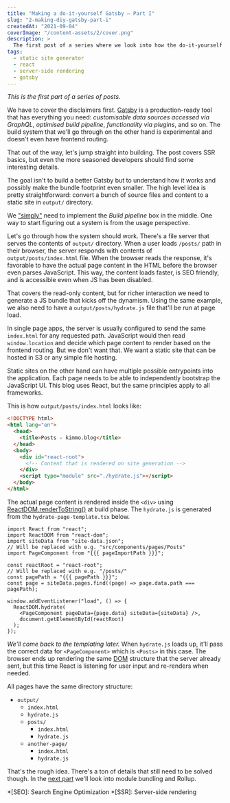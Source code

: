 ```yaml
---
title: "Making a do-it-yourself Gatsby – Part I"
slug: "2-making-diy-gatsby-part-i"
createdAt: "2021-09-04"
coverImage: "/content-assets/2/cover.png"
description: >
  The first post of a series where we look into how the do-it-yourself static site generation works for kimmo.blog.
tags:
  - static site generator
  - react
  - server-side rendering
  - gatsby
---
```


*This is the first part of a series of posts.*

We have to cover the disclaimers first. [Gatsby](https://www.gatsbyjs.com/) is a production-ready tool that has everything you need: *customisable data sources accessed via GraphQL*, *optimised build pipeline*, *functionality via plugins*, and so on. The build system that we'll go through on the other hand is experimental and doesn't even have frontend routing.

That out of the way, let's jump straight into building. The post covers SSR basics, but even the more seasoned developers should find some interesting details.

The goal isn't to build a better Gatsby but to understand how it works and possibly make the bundle footprint even smaller. The high level idea is pretty straightforward: convert a bunch of source files and content to a static site in `output/` directory.

<Presentic alt="Build pipeline overview presentation" duration={1200} src="/content-assets/2/build-pipeline-overview.svg" />

We ["simply"](https://www.knowledgeowl.com/home/dont-say-simply-jim-fisher) need to implement the _Build pipeline_ box in the middle. One way to start figuring out a system is from the usage perspective.

Let's go through how the system should work. There's a file server that serves the contents of `output/` directory. When a user loads `/posts/` path in their browser, the server responds with contents of `output/posts/index.html` file. When the browser reads the response, it's favorable to have the actual page content in the HTML before the browser even parses JavaScript. This way, the content loads faster, is SEO friendly, and is accessible even when JS has been disabled.

That covers the read-only content, but for richer interaction we need to generate a JS bundle that kicks off the dynamism. Using the same example, we also need to have a `output/posts/hydrate.js` file that'll be run at page load.

In single page apps, the server is usually configured to send the same `index.html` for any requested path. JavaScript would then read `window.location` and decide which page content to render based on the frontend routing. But we don't want that. We want a static site that can be hosted in S3 or any simple file hosting.

Static sites on the other hand can have multiple possible entrypoints into the application. Each page needs to be able to independently bootstrap the JavaScript UI. This blog uses React, but the same principles apply to all frameworks.

This is how `output/posts/index.html` looks like:

```html
<!DOCTYPE html>
<html lang="en">
  <head>
    <title>Posts - kimmo.blog</title>
  </head>
  <body>
    <div id="react-root">
      <!-- Content that is rendered on site generation -->
    </div>
    <script type="module" src="./hydrate.js"></script>
  </body>
</html>
```

The actual page content is rendered inside the `<div>` using [ReactDOM.renderToString()](https://reactjs.org/docs/react-dom-server.html#rendertostring) at build phase. The `hydrate.js` is generated from the `hydrate-page-template.tsx` below.

```tsx
import React from "react";
import ReactDOM from "react-dom";
import siteData from "site-data.json";
// Will be replaced with e.g. "src/components/pages/Posts"
import PageComponent from "{{{ pageImportPath }}}";

const reactRoot = "react-root";
// Will be replaced with e.g. "/posts/"
const pagePath = "{{{ pagePath }}}";
const page = siteData.pages.find((page) => page.data.path === pagePath);

window.addEventListener("load", () => {
  ReactDOM.hydrate(
    <PageComponent pageData={page.data} siteData={siteData} />,
    document.getElementById(reactRoot)
  );
});
```

*We'll come back to the templating later.* When `hydrate.js` loads up, it'll pass the correct data for `<PageComponent>` which is `<Posts>` in this case. The browser ends up rendering the same [DOM](https://developer.mozilla.org/en-US/docs/Web/API/Document_Object_Model/Introduction) structure that the server already sent, but this time React is listening for user input and re-renders when needed.

All pages have the same directory structure:

* `output/`
  * `index.html`
  * `hydrate.js`
  * `posts/`
    * `index.html`
    * `hydrate.js`
  * `another-page/`
    * `index.html`
    * `hydrate.js`

That's the rough idea. There's a ton of details that still need to be solved though. In the [next part](../3-making-diy-gatsby-part-ii/) we'll look into module bundling and Rollup.


*[SEO]: Search Engine Optimization
*[SSR]: Server-side rendering